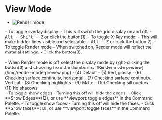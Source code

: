 # View Mode

- ![Render mode](/img/render-mode.png)

<div className="dl">
- To toggle overlay display: 
   - This will switch the grid display on and off.
   - <kbd>Alt - Shift - Z</kbd> or click the button(1).
- To toggle X-Ray mode: 
   - This will make hidden lines visible and selectable.
   - <kbd>Alt - Z</kbd> or click the button(2).
- To toggle Render mode
   - When switched on, Render mode will reflect the material settings.
   - Click the button(3).
</div>
<br />
- When Render mode is off, select the display mode by right-clicking the button(3) and choosing from the thumbnails.
   ![Render mode preview](/img/render-mode-preview.png)
- (4) Default
- (5) Red, glossy
- (6) Checking surface continuity, horizontal
- (7) Checking surface continuity, Vertical
- (8) Checking highlights
- (9) Matte
- (10) Checking silhouettes
- (11) No shadows

<div className="dl">
- To toggle show edges
   - Turning this off will hide the edges.
   - Click **Show Edges**(12), or use **viewport: toggle edges** in the Command Palette.
- To toggle show faces
   - Turning this off will hide the faces.
   - Click **Show faces**(13), or use **viewport: toggle faces** in the Command Palette.
</div>


